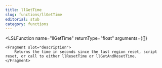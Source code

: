 ```yaml
---
title: llGetTime
slug: functions/llGetTime
editorial: stub
category: functions
---
```


<LSLFunction
	name="llGetTime"
	returnType="float"
	arguments={[]}
>
	<Fragment slot="description">
		Returns the time in seconds since the last region reset, script reset, or call to either llResetTime or llGetAndResetTime.
	</Fragment>
</LSLFunction>
